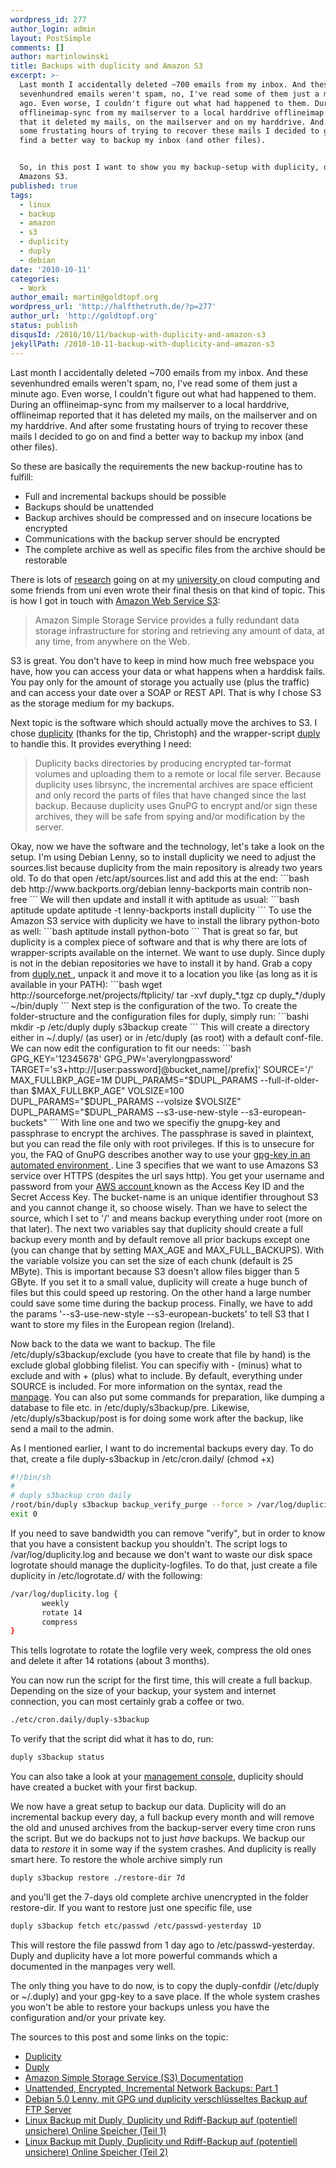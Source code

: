 ```yaml
---
wordpress_id: 277
author_login: admin
layout: PostSimple
comments: []
author: martinlowinski
title: Backups with duplicity and Amazon S3
excerpt: >-
  Last month I accidentally deleted ~700 emails from my inbox. And these
  sevenhundred emails weren't spam, no, I've read some of them just a minute
  ago. Even worse, I couldn't figure out what had happened to them. During an
  offlineimap-sync from my mailserver to a local harddrive offlineimap reported
  that it deleted my mails, on the mailserver and on my harddrive. And after
  some frustating hours of trying to recover these mails I decided to go on and
  find a better way to backup my inbox (and other files).


  So, in this post I want to show you my backup-setup with duplicity, duply and
  Amazons S3.
published: true
tags:
  - linux
  - backup
  - amazon
  - s3
  - duplicity
  - duply
  - debian
date: '2010-10-11'
categories:
  - Work
author_email: martin@goldtopf.org
wordpress_url: 'http://halfthetruth.de/?p=277'
author_url: 'http://goldtopf.org'
status: publish
disqusId: /2010/10/11/backup-with-duplicity-and-amazon-s3
jekyllPath: /2010-10-11-backup-with-duplicity-and-amazon-s3
---
```


Last month I accidentally deleted ~700 emails from my inbox. And these sevenhundred emails weren't spam, no, I've read some of them just a minute ago. Even worse, I couldn't figure out what had happened to them. During an offlineimap-sync from my mailserver to a local harddrive, offlineimap reported that it has deleted my mails, on the mailserver and on my harddrive. And after some frustating hours of trying to recover these mails I decided to go on and find a better way to backup my inbox (and other files).

So these are basically the requirements the new backup-routine has to fulfill:

<ul>
  <li>Full and incremental backups should be possible</li>
  <li>Backups should be unattended</li>
  <li>Backup archives should be compressed and on insecure locations be encrypted</li>
  <li>Communications with the backup server should be encrypted</li>
  <li>The complete archive as well as specific files from the archive should be restorable</li>
</ul>
There is lots of <a href="http://www.wolke.hs-furtwangen.de/">research</a> going on at my <a href="http://www.hs-furtwangen.de">
  university
</a> on cloud computing and some friends from uni even wrote their final thesis on that kind of topic.
This is how I got in touch with <a href="http://aws.amazon.com/s3/">Amazon Web Service S3</a>:
<blockquote>
  Amazon Simple Storage Service provides a fully redundant data storage infrastructure for storing
  and retrieving any amount of data, at any time, from anywhere on the Web.
</blockquote>
S3 is great. You don't have to keep in mind how much free webspace you have, how you can access your
data or what happens when a harddisk fails. You pay only for the amount of storage you actually use (plus
the traffic) and can access your date over a SOAP or REST API. That is why I chose S3 as the storage
medium for my backups.

Next topic is the software which should actually move the archives to S3. I chose <a href="http://duplicity.nongnu.org/">duplicity</a> (thanks for the tip, Christoph) and the wrapper-script <a href="http://duply.net/">duply</a> to handle this. It provides everything I need:

<blockquote>
  Duplicity backs directories by producing encrypted tar-format volumes and uploading them to a
  remote or local file server. Because duplicity uses librsync, the incremental archives are space
  efficient and only record the parts of files that have changed since the last backup. Because
  duplicity uses GnuPG to encrypt and/or sign these archives, they will be safe from spying and/or
  modification by the server.
</blockquote>
Okay, now we have the software and the technology, let's take a look on the setup. I'm using Debian Lenny,
so to install duplicity we need to adjust the sources.list because duplicity from the main repository
is already two years old. To do that open /etc/apt/sources.list and add this at the end: ```bash deb
http://www.backports.org/debian lenny-backports main contrib non-free ``` We will then update and install
it with aptitude as usual: ```bash aptitude update aptitude -t lenny-backports install duplicity ```
To use the Amazon S3 service with duplicity we have to install the library python-boto as well: ```bash
aptitude install python-boto ``` That is great so far, but duplicity is a complex piece of software and
that is why there are lots of wrapper-scripts available on the internet. We want to use duply. Since
duply is not in the debian repositories we have to install it by hand. Grab a copy from <a href="http://duply.net">
  duply.net
</a>
, unpack it and move it to a location you like (as long as it is available in your PATH): ```bash wget
http://sourceforge.net/projects/ftplicity/ tar -xvf duply_*.tgz cp duply_*/duply ~/bin/duply ``` Next
step is the configuration of the two. To create the folder-structure and the configuration files for
duply, simply run: ```bashi mkdir -p /etc/duply duply s3backup create ``` This will create a directory
either in ~/.duply/ (as user) or in /etc/duply (as root) with a default conf-file. We can now edit the
configuration to fit our needs: ```bash GPG_KEY='12345678' GPG_PW='averylongpassword' TARGET='s3+http://[user:password]@bucket_name[/prefix]'
SOURCE='/' MAX_FULLBKP_AGE=1M DUPL_PARAMS="$DUPL_PARAMS --full-if-older-than $MAX_FULLBKP_AGE" VOLSIZE=100
DUPL_PARAMS="$DUPL_PARAMS --volsize $VOLSIZE" DUPL_PARAMS="$DUPL_PARAMS --s3-use-new-style --s3-european-buckets"
``` With line one and two we specifiy the gnupg-key and passphrase to encrypt the archives. The passphrase
is saved in plaintext, but you can read the file only with root privileges. If this is to unsecure for
you, the FAQ of GnuPG describes another way to use your <a href="http://www.gnupg.org/faq/GnuPG-FAQ.html#how-can-i-use-gnupg-in-an-automated-environment">
  gpg-key in an automated environment
</a>
. Line 3 specifies that we want to use Amazons S3 service over HTTPS (despites the url says http).
You get your username and password from your <a href="http://aws.amazon.com/account/">
  AWS account
</a> known as the Access Key ID and the Secret Access Key. The bucket-name is an unique identifier
throughout S3 and you cannot change it, so choose wisely. Than we have to select the source, which I
set to '/' and means backup everything under root (more on that later). The next two variables say
that duplicity should create a full backup every month and by default remove all prior backups
except one (you can change that by setting MAX_AGE and MAX_FULL_BACKUPS). With the variable volsize
you can set the size of each chunk (default is 25 MByte). This is important because S3 doesn't allow
files bigger than 5 GByte. If you set it to a small value, duplicity will create a huge bunch of
files but this could speed up restoring. On the other hand a large number could save some time
during the backup process. Finally, we have to add the params '--s3-use-new-style
--s3-european-buckets' to tell S3 that I want to store my files in the European region (Ireland).

Now back to the data we want to backup. The file /etc/duply/s3backup/exclude (you have to create that file by hand) is the exclude global globbing filelist. You can specifiy with - (minus) what to exclude and with + (plus) what to include. By default, everything under SOURCE is included. For more information on the syntax, read the <a href="http://duplicity.nongnu.org/duplicity.1.html#toc9">manpage</a>. You can also put some commands for preparation, like dumping a database to file etc. in /etc/duply/s3backup/pre. Likewise, /etc/duply/s3backup/post is for doing some work after the backup, like send a mail to the admin.

As I mentioned earlier, I want to do incremental backups every day. To do that, create a file duply-s3backup in /etc/cron.daily/ (chmod +x)

```bash
#!/bin/sh
#
# duply s3backup cron daily
/root/bin/duply s3backup backup_verify_purge --force > /var/log/duplicity.log 2>&1
exit 0
```

If you need to save bandwidth you can remove "verify", but in order to know that you have a consistent backup you shouldn't. The script logs to /var/log/duplicity.log and because we don't want to waste our disk space logrotate should manage the duplicity-logfiles. To do that, just create a file duplicity in /etc/logrotate.d/ with the following:

```bash
/var/log/duplicity.log {
       weekly
       rotate 14
       compress
}
```

This tells logrotate to rotate the logfile very week, compress the old ones and delete it after 14 rotations (about 3 months).

You can now run the script for the first time, this will create a full backup. Depending on the size of your backup, your system and internet connection, you can most certainly grab a coffee or two.

```bash
./etc/cron.daily/duply-s3backup
```

To verify that the script did what it has to do, run:

```bash
duply s3backup status
```

You can also take a look at your <a href="https://console.aws.amazon.com/s3/home">management console</a>, duplicity should have created a bucket with your first backup.

We now have a great setup to backup our data. Duplicity will do an incremental backup every day, a full backup every month and will remove the old and unused archives from the backup-server every time cron runs the script. But we do backups not to just <em>have</em> backups. We backup our data to <em>restore</em> it in some way if the system crashes. And duplicity is really smart here. To restore the whole archive simply run

```bash
duply s3backup restore ./restore-dir 7d
```

and you'll get the 7-days old complete archive unencrypted in the folder restore-dir. If you want to restore just one specific file, use

```bash
duply s3backup fetch etc/passwd /etc/passwd-yesterday 1D
```

This will restore the file passwd from 1 day ago to /etc/passwd-yesterday. Duply and duplicity have a lot more powerful commands which a documented in the manpages very well.

The only thing you have to do now, is to copy the duply-confdir (/etc/duply or ~/.duply) and your gpg-key to a save place. If the whole system crashes you won't be able to restore your backups unless you have the configuration and/or your private key.

The sources to this post and some links on the topic:

<ul>
  <li>
    <a href="http://duplicity.nongnu.org/">Duplicity</a>
  </li>
  <li>
    <a href="http://duply.net">Duply</a>
  </li>
  <li>
    <a href="http://aws.amazon.com/documentation/s3/">
      Amazon Simple Storage Service (S3) Documentation
    </a>
  </li>
  <li>
    <a href="http://www.debian-administration.org/articles/209">
      Unattended, Encrypted, Incremental Network Backups: Part 1
    </a>
  </li>
  <li>
    <a href="http://marcel-adamczyk.de/?p=34">
      Debian 5.0 Lenny, mit GPG und duplicity verschl&uuml;sseltes Backup auf FTP Server
    </a>
  </li>
  <li>
    <a href="http://www.marcogabriel.com/blog/archives/585-Linux-Backup-mit-Duply,-Duplicity-und-Rdiff-Backup-auf-potentiell-unsichere-Online-Speicher-Teil-1.html">
      Linux Backup mit Duply, Duplicity und Rdiff-Backup auf (potentiell unsichere) Online Speicher
      (Teil 1)
    </a>
  </li>
  <li>
    <a href="http://www.marcogabriel.com/blog/archives/586-Linux-Backup-mit-Duply,-Duplicity-und-Rdiff-Backup-auf-potentiell-unsichere-Online-Speicher-Teil-2.html">
      Linux Backup mit Duply, Duplicity und Rdiff-Backup auf (potentiell unsichere) Online Speicher
      (Teil 2)
    </a>
  </li>
</ul>
